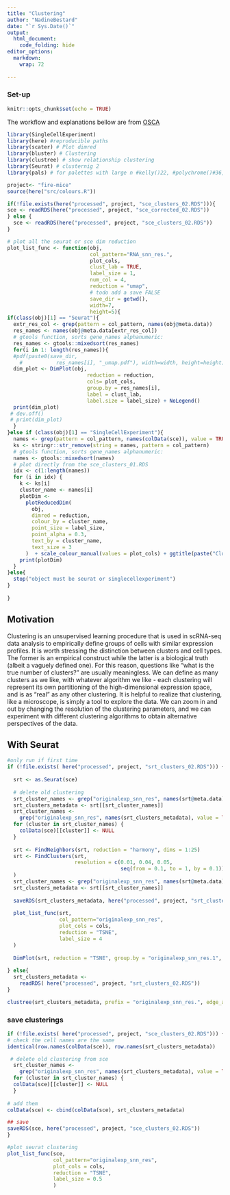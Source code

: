 ```yaml
---
title: "Clustering"
author: "NadineBestard"
date: "`r Sys.Date()`"
output:
  html_document:
    code_folding: hide
editor_options: 
  markdown: 
    wrap: 72
    
---
```


### Set-up


```r
knitr::opts_chunk$set(echo = TRUE)
```

The workflow and explanations bellow are from [OSCA](https://bioconductor.org/books/release/OSCA/dimensionality-reduction.html)

```r
library(SingleCellExperiment)
library(here) #reproducible paths
library(scater) # Plot dimred
library(bluster) # Clustering 
library(clustree) # show relationship clustering
library(Seurat) # clusternig 2
library(pals) # for palettes with large n #kelly()22, #polychrome()#36, unname(alphabet())

```

```r
project<- "fire-mice"
source(here("src/colours.R"))
```

```r
if(!file.exists(here("processed", project, "sce_clusters_02.RDS"))){
sce <- readRDS(here("processed", project, "sce_corrected_02.RDS"))
} else {
  sce <- readRDS(here("processed", project, "sce_clusters_02.RDS"))
}
```

```r
# plot all the seurat or sce dim reduction
plot_list_func <- function(obj,
                           col_pattern="RNA_snn_res.", 
                           plot_cols, 
                           clust_lab = TRUE,
                           label_size = 1,
                           num_col = 4,
                           reduction = "umap",
                           # todo add a save FALSE
                           save_dir = getwd(),
                           width=7,
                           height=5){
if(class(obj)[1] == "Seurat"){
  extr_res_col <- grep(pattern = col_pattern, names(obj@meta.data))
  res_names <- names(obj@meta.data[extr_res_col])
  # gtools function, sorts gene_names alphanumeric:
  res_names <- gtools::mixedsort(res_names) 
  for(i in 1: length(res_names)){
  #pdf(paste0(save_dir, 
    #           res_names[i], "_umap.pdf"), width=width, height=height)
  dim_plot <- DimPlot(obj, 
                          reduction = reduction, 
                          cols= plot_cols,
                          group.by = res_names[i],
                          label = clust_lab,
                          label.size = label_size) + NoLegend()
  print(dim_plot)
 # dev.off()
 # print(dim_plot)
  }
}else if (class(obj)[1] == "SingleCellExperiment"){
  names <- grep(pattern = col_pattern, names(colData(sce)), value = TRUE)
  ks <- stringr::str_remove(string = names, pattern = col_pattern)
  # gtools function, sorts gene_names alphanumeric:
  names <- gtools::mixedsort(names) 
  # plot directly from the sce_clusters_01.RDS
  idx <- c(1:length(names))
  for (i in idx) {
    k <- ks[i]
    cluster_name <- names[i]
    plotDim <-
      plotReducedDim(
        obj,
        dimred = reduction,
        colour_by = cluster_name,
        point_size = label_size,
        point_alpha = 0.3,
        text_by = cluster_name,
        text_size = 3
      )  + scale_colour_manual(values = plot_cols) + ggtitle(paste("Clustering with resolution/k =", k))
    print(plotDim)
  }
}else{
  stop("object must be seurat or singlecellexperiment")
}
  
}

```

## Motivation

Clustering is an unsupervised learning procedure that is used in scRNA-seq data analysis to empirically define groups of cells with similar expression profiles. It is worth stressing the distinction between clusters and cell types. The former is an empirical construct while the latter is a biological truth (albeit a vaguely defined one). For this reason, questions like “what is the true number of clusters?” are usually meaningless. We can define as many clusters as we like, with whatever algorithm we like - each clustering will represent its own partitioning of the high-dimensional expression space, and is as “real” as any other clustering.
It is helpful to realize that clustering, like a microscope, is simply a tool to explore the data. We can zoom in and out by changing the resolution of the clustering parameters, and we can experiment with different clustering algorithms to obtain alternative perspectives of the data.


## With Seurat

```r
#only run if first time
if (!file.exists( here("processed", project, "srt_clusters_02.RDS"))) {
  
  srt <- as.Seurat(sce)
  
  # delete old clustering
  srt_cluster_names <- grep("originalexp_snn_res", names(srt@meta.data), value = TRUE)
  srt_clusters_metadata <- srt[[srt_cluster_names]]
  srt_cluster_names <-
    grep("originalexp_snn_res", names(srt_clusters_metadata), value = TRUE)
  for (cluster in srt_cluster_names) {
    colData(sce)[[cluster]] <- NULL
  }
  
  srt <- FindNeighbors(srt, reduction = "harmony", dims = 1:25)
  srt <- FindClusters(srt, 
                      resolution = c(0.01, 0.04, 0.05, 
                                     seq(from = 0.1, to = 1, by = 0.1))
  )
  srt_cluster_names <- grep("originalexp_snn_res", names(srt@meta.data), value = TRUE)
  srt_clusters_metadata <- srt[[srt_cluster_names]]
  
  saveRDS(srt_clusters_metadata, here("processed", project, "srt_clusters_02.RDS"))
  
  plot_list_func(srt, 
                 col_pattern="originalexp_snn_res", 
                 plot_cols = cols,
                 reduction = "TSNE", 
                 label_size = 4 
  )
  
  DimPlot(srt, reduction = "TSNE", group.by = "originalexp_snn_res.1", label = TRUE)
  
} else{
  srt_clusters_metadata <-
    readRDS( here("processed", project, "srt_clusters_02.RDS"))
}

```

```r
clustree(srt_clusters_metadata, prefix = "originalexp_snn_res.", edge_arrow = FALSE)
```

### save clusterings 
```r
if (!file.exists( here("processed", project, "sce_clusters_02.RDS"))) {
# check the cell names are the same
identical(row.names(colData(sce)), row.names(srt_clusters_metadata))

 # delete old clustering from sce
  srt_cluster_names <-
    grep("originalexp_snn_res", names(srt_clusters_metadata), value = TRUE)
  for (cluster in srt_cluster_names) {
  colData(sce)[[cluster]] <- NULL
  }
  
# add them
colData(sce) <- cbind(colData(sce), srt_clusters_metadata)

## save
saveRDS(sce, here("processed", project, "sce_clusters_02.RDS"))
}
```

```r
#plot seurat clustering
plot_list_func(sce, 
               col_pattern="originalexp_snn_res", 
               plot_cols = cols,
               reduction = "TSNE", 
               label_size = 0.5 
               )
```

